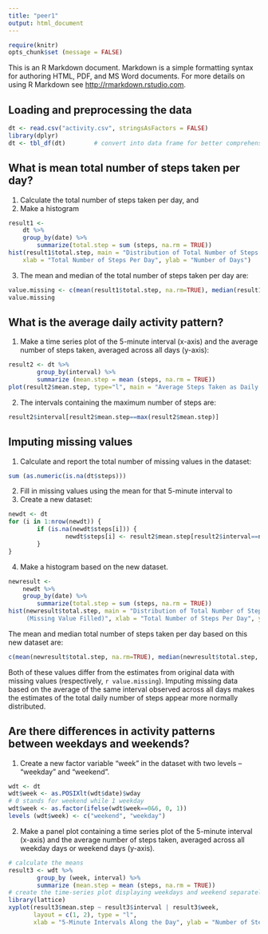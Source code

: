 ```yaml
---
title: "peer1"
output: html_document
---
```


```r
require(knitr)
opts_chunk$set (message = FALSE)
```

This is an R Markdown document. Markdown is a simple formatting syntax for authoring HTML, PDF, and MS Word documents. For more details on using R Markdown see <http://rmarkdown.rstudio.com>.

## Loading and preprocessing the data

```r
dt <- read.csv("activity.csv", stringsAsFactors = FALSE)
library(dplyr)
dt <- tbl_df(dt)        # convert into data frame for better comprehension
```

## What is mean total number of steps taken per day?

1. Calculate the total number of steps taken per day, and
2. Make a histogram

```r
result1 <-
    dt %>%
    group_by(date) %>%
        summarize(total.step = sum (steps, na.rm = TRUE))
hist(result1$total.step, main = "Distribution of Total Number of Steps Taken Each Day", 
    xlab = "Total Number of Steps Per Day", ylab = "Number of Days")
```

3. The mean and median of the total number of steps taken per day are:

```r
value.missing <- c(mean(result1$total.step, na.rm=TRUE), median(result1$total.step, na.rm=TRUE))
value.missing
```

## What is the average daily activity pattern?

1. Make a time series plot of the 5-minute interval (x-axis) and the average number of steps taken, averaged across all days (y-axis):

```r
result2 <- dt %>% 
        group_by(interval) %>%
        summarize (mean.step = mean (steps, na.rm = TRUE))
plot(result2$mean.step, type="l", main = "Average Steps Taken as Daily Intervals", xlab = "5-Minute Intervals Along the Day", ylab = "Number of Steps")
```

2. The intervals containing the maximum number of steps are:

```r
result2$interval[result2$mean.step==max(result2$mean.step)]
```

## Imputing missing values

1. Calculate and report the total number of missing values in the dataset:

```r
sum (as.numeric(is.na(dt$steps)))
```

2. Fill in missing values using the mean for that 5-minute interval to 
3. Create a new dataset:

```r
newdt <- dt
for (i in 1:nrow(newdt)) {
        if (is.na(newdt$steps[i])) {
                newdt$steps[i] <- result2$mean.step[result2$interval==newdt$interval[i]]
        }
}
```

4. Make a histogram based on the new dataset. 

```r
newresult <-
    newdt %>%
    group_by(date) %>%
        summarize(total.step = sum (steps, na.rm = TRUE))
hist(newresult$total.step, main = "Distribution of Total Number of Steps Taken Each Day 
     (Missing Value Filled)", xlab = "Total Number of Steps Per Day", ylab = "Number of Days", xlim=)
```

The mean and median total number of steps taken per day based on this new dataset are:

```r
c(mean(newresult$total.step, na.rm=TRUE), median(newresult$total.step, na.rm=TRUE))
```

Both of these values differ from the estimates from original data with missing values (respectively, `r value.missing`). Imputing missing data based on the average of the same interval observed across all days makes the estimates of the total daily number of steps appear more normally distributed.

## Are there differences in activity patterns between weekdays and weekends? 

1. Create a new factor variable "week" in the dataset with two levels – “weekday” and “weekend”. 

```r
wdt <- dt 
wdt$week <- as.POSIXlt(wdt$date)$wday
# 0 stands for weekend while 1 weekday
wdt$week <- as.factor(ifelse(wdt$week==0&6, 0, 1))        
levels (wdt$week) <- c("weekend", "weekday")
```

2. Make a panel plot containing a time series plot of the 5-minute interval (x-axis) and the average number of steps taken, averaged across all weekday days or weekend days (y-axis). 

```r
# calculate the means
result3 <- wdt %>% 
        group_by (week, interval) %>%
        summarize (mean.step = mean (steps, na.rm = TRUE))
# create the time-series plot displaying weekdays and weekend separately
library(lattice)
xyplot(result3$mean.step ~ result3$interval | result3$week, 
       layout = c(1, 2), type = "l", 
       xlab = "5-Minute Intervals Along the Day", ylab = "Number of Steps")
```